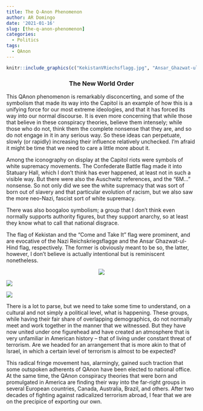 ```yaml
---
title: The Q-Anon Phenomenon
author: AR Domingo
date: '2021-01-16'
slug: [the-q-anon-phenomenon]
categories:
  - Politics
tags:
  - QAnon
---
```



```r

knitr::include_graphics(c("KekistanVRiechsflagg.jpg", "Ansar_Ghazwat-ul-Hind_Flag.png", "Confederate with M16.jpg"))

```


<center>
### The New World Order
</center>

This QAnon phenomenon is remarkably disconcerting, and some of the symbolism that made its way into the Capitol is an example of how this is a unifying force for our most extreme ideologies, and that it has forced its way into our normal discourse. It is even more concerning that while those that believe in these conspiracy theories, believe them intensely; while those who do not, think them the complete nonsense that they are, and so do not engage in it in any serious way. So these ideas can perpetuate, slowly (or rapidly) increasing their influence relatively unchecked. I’m afraid it might be time that we need to care a little more about it.

Among the iconography on display at the Capitol riots were symbols of white supremacy movements. The Confederate Battle flag made it into Statuary Hall, which I don’t think has ever happened, at least not in such a visible way. But there were also the Auschwitz references, and the “6M…” nonsense. So not only did we see the white supremacy that was sort of born out of slavery and that particular evolution of racism, but we also saw the more neo-Nazi, fascist sort of white supremacy.

There was also boogaloo symbolism; a group that I don’t think even normally supports authority figures, but they support anarchy, so at least they know what to call that national disgrace.

The flag of Kekistan and the “Come and Take It” flag were prominent, and are evocative of the Nazi Reichskriegsflagge and the Ansar Ghazwat-ul-Hind flag, respectively. The former is obviously meant to be so, the latter, however, I don’t believe is actually intentional but is reminiscent nonetheless.<br>

<center>
![](images/KekistanVRiechsflagg.jpg)
</center>


![](images/Ansar_Ghazwat-ul-Hind_Flag.png)



![](images/Confederate with M16.jpg)



There is a lot to parse, but we need to take some time to understand, on a cultural and not simply a political level, what is happening. These groups, while having their fair share of overlapping demographics, do not normally meet and work together in the manner that we witnessed. But they have now united under one figurehead and have created an atmosphere that is very unfamiliar in American history – that of living under constant threat of terrorism. Are we headed for an arrangement that is more akin to that of Israel, in which a certain level of terrorism is almost to be expected?

This radical fringe movement has, alarmingly, gained such traction that some outspoken adherents of QAnon have been elected to national office. At the same time, the QAnon conspiracy theories that were born and promulgated in America are finding their way into the far-right groups in several European countries, Canada, Australia, Brazil, and others.
After two decades of fighting against radicalized terrorism abroad, I fear that we are on the precipice of exporting our own.



